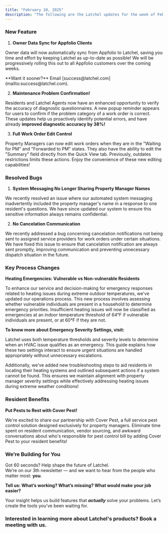 ```yaml
---
title: "February 10, 2025"
description: "The following are the Latchel updates for the week of February 10, 2025."
---
```


### **New Feature**

1. **Owner Data Sync for Appfolio Clients**

Owner data will now automatically sync from Appfolio to Latchel, saving you time and effort by keeping Latchel as up-to-date as possible\! We will be progressively rolling this out to all Appfolio customers over the coming weeks.

<Tip>
  **Want it sooner?** Email [success@latchel.com](mailto:success@latchel.com).
</Tip>

2. **Maintenance Problem Confirmation\!**

Residents and Latchel Agents now have an enhanced opportunity to verify the accuracy of diagnostic questionnaires. A new popup reminder appears for users to confirm if the problem category of a work order is correct. These updates help us proactively identify potential errors, and have already **improved diagnostic accuracy by 38%\!**

3. **Full Work Order Edit Control**

Property Managers can now edit work orders when they are in the "Waiting for PM" and "Forwarded to PM" states. They also have the ability to edit the "Summary" field directly from the Quick View tab. Previously, outdates restrictions limits these actions. Enjoy the convenience of these new editing capabilities\!

### **Resolved Bugs**

1. **System Messaging No Longer Sharing Property Manager Names**

We recently resolved an issue where our automated system messaging inadvertently included the property manager's name in a response to one resident's questions. We have since updated our system to ensure this sensitive information always remains confidential.

2. **No Cancelation Communication**

We recently addressed a bug concerning cancelation notifications not being sent to assigned service providers for work orders under certain situations. We have fixed this issue to ensure that cancelation notification are always sent promptly, improving communication and preventing unnecessary dispatch situation in the future.

### **Key Process Changes**

**Heating Emergencies: Vulnerable vs Non-vulnerable Residents**

To enhance our service and decision-making for emergency responses related to heating issues during extreme outdoor temperatures, we've updated our operations process. This new process involves assessing whether vulnerable individuals are present in a household to determine emergency priorities. Insufficient heating issues will now be classified as emergencies at an indoor temperature threshold of  64°F if vulnerable individuals are present, or at 60°F if they are not.

**To know more about Emergency Severity Settings, visit:**

<Card title="How Emergency Temperature and Severity Settings Work Together" icon="air-conditioner" iconType="duotone" color="#ff9b8a" href="/s/topic/0TO5e000000h9wqGAA/How-Emergency-Temperature-and-Severity-Settings-Work-Together">
  Latchel uses both temperature thresholds and severity levels to determine when an HVAC issue qualifies as an emergency. This guide explains how these two settings interact to ensure urgent situations are handled appropriately without unnecessary escalations.
</Card>

<CardGroup cols={2}>
  <Card title="Update and Confirm your Emergency Severity Settings Here! " icon="sunset" iconType="duotone" color="#ff9b8a" horizontal href="https://app.latchel.com/admin/account/severity-responsibilities">
    
  </Card>
</CardGroup>

Additionally, we've added new troubleshooting steps to aid residents in locating their heating systems and outlined subsequent actions if a system cannot be found. This ensures we maintain alignment with property manager severity settings while effectively addressing heating issues during extreme weather conditions\!

### **Resident Benefits**

**Put Pests to Rest with Cover Pest\!**

We're excited to share our partnership with Cover Pest, a full service pest control solution designed exclusively for property managers. Eliminate time spent on resident communication, vendor sourcing, and awkward conversations about who's responsible for pest control bill by adding Cover Pest to your resident benefits\!

<CardGroup cols={2}>
  <Card title="Book a meeting here to learn more!" icon="calendar-lines-pen" iconType="duotone" color="#ff9b8a" horizontal href="https://meetings.hubspot.com/matt2768?uuid=a4fa2774-7fb8-487b-9a1e-1941755dc27b">
    
  </Card>
</CardGroup>

### **We’re Building for You**

Got 60 seconds? Help shape the future of Latchel.\
We’re on our 3th newsletter — and we want to hear from the people who matter most: **you**.

**Tell us: What’s working? What’s missing? What would make your job easier?**

<CardGroup cols={2}>
  <Card title="Share your feedback here — it’s quick and impactful." icon="message-pen" iconType="duotone" color="#ff9b8a" horizontal href="https://forms.gle/fndzwWLczhkWjBQc8">
    
  </Card>
</CardGroup>

Your insight helps us build features that **_actually_** solve your problems. Let’s create the tools you’ve been waiting for.

### **Interested in learning more about Latchel's products? Book a meeting with us.**

<CardGroup cols={2}>
  <Card title="Get a Demo" icon="comments-question-check" iconType="duotone" color="#ff9b8a" horizontal href="https://latchel.com/demo-request-releases/">
    
  </Card>
</CardGroup>